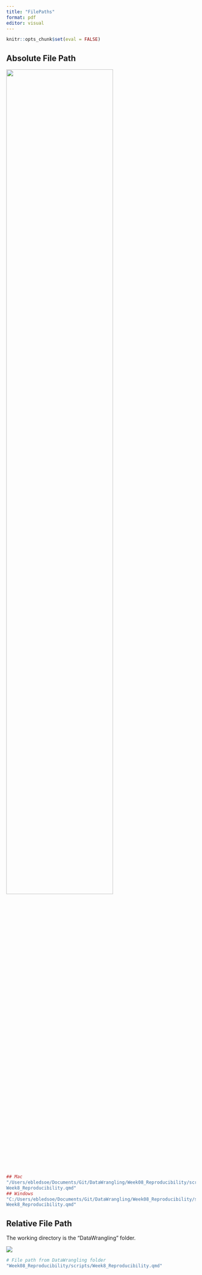 ```yaml
---
title: "FilePaths"
format: pdf
editor: visual
---
```


```r
knitr::opts_chunk$set(eval = FALSE)
```

## Absolute File Path

![](../images/absolute.png){width="75%"}

```r
## Mac
"/Users/ebledsoe/Documents/Git/DataWrangling/Week08_Reproducibility/scripts/
Week8_Reproducibility.qmd"
## Windows
"C:/Users/ebledsoe/Documents/Git/DataWrangling/Week08_Reproducibility/scripts/
Week8_Reproducibility.qmd"
```

## Relative File Path

The working directory is the "DataWrangling" folder.

![](../images/relative.png)

```r
# File path from DataWrangling folder
"Week08_Reproducibility/scripts/Week8_Reproducibility.qmd"
```
